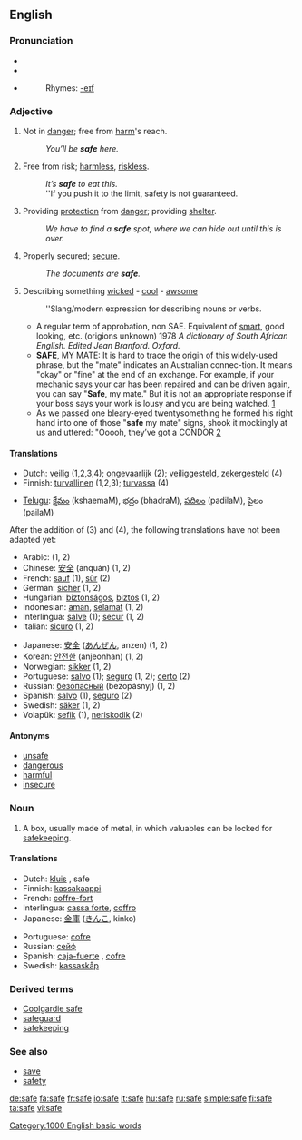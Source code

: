 {{see|-safe}}
==English==

{{rank|board|associated|worse|977|safe|main|q|greatly}}

===Pronunciation===
*{{SAMPA|/seIf/}}
*{{IPA|/seɪf/}}
*{{audio|en-us-safe.ogg|Audio (US)}}
*:Rhymes: [[Rhymes:English:-eɪf|-eɪf]]

===Adjective===
{{en-adj-er-e|saf|e}}

# Not in [[danger]]; free from [[harm]]'s reach.
#:''You’ll be '''safe''' here.''
# Free from risk; [[harmless]], [[riskless]].
#:''It’s '''safe''' to eat this.''
#:''If you push it to the limit, safety is not guaranteed.
# Providing [[protection]] from [[danger]]; providing [[shelter]].
#:''We have to find a '''safe''' spot, where we can hide out until this is over.''
# Properly secured; [[secure]].
#:''The documents are '''safe'''.''
# {{slang}} Describing something [[wicked]] - [[cool]] - [[awsome]]
#:''Slang/modern expression for describing nouns or verbs.
#*A regular term of approbation, non SAE. Equivalent of [[smart]], good looking, etc. (origions unknown) 1978 ''A dictionary of South African English. Edited Jean Branford. Oxford.''
#*'''SAFE''', MY MATE: It is hard to trace the origin of this widely-used phrase, but the "mate" indicates an Australian connec-tion. It means "okay" or "fine" at the end of an exchange. For example, if your mechanic says your car has been repaired and can be driven again, you can say "'''Safe''', my mate." But it is not an appropriate response if your boss says your work is lousy and you are being watched. [http://www.matriots.com/cyberbraai/cyber2g.html]
#*As we passed one bleary-eyed twentysomething he formed his right hand into one of those "'''safe''' my mate" signs, shook it mockingly at us and uttered: "Ooooh, they’ve got a CONDOR [http://www.iol.co.za/index.php?set_id=4&click_id=2807&art_id=iol1030436970967W532]

====Translations====
{{rfc-trans}}
{{top}}
*Dutch: [[veilig]] (1,2,3,4); [[ongevaarlijk]] (2); [[veiliggesteld]], [[zekergesteld]] (4)
*Finnish: [[turvallinen]] (1,2,3); [[turvassa]] (4)
{{mid}}
*[[Telugu]]: [[క్షేమం]] (kshaemaM), భద్రం (bhadraM), [[పదిలం]] (padilaM), పైలం (pailaM)
{{bottom}}

After the addition of (3) and (4), the following translations have not been adapted yet:
{{top}}
*Arabic: {{ARchar|[[سليم]]}} {{IPAchar|(salīm)}} (1, 2)
*Chinese: [[安全]] (ānquán) (1, 2)
*French: [[sauf]] (1), [[sûr]] (2)
*German: [[sicher]] (1, 2)
*Hungarian: [[biztonságos]], [[biztos]] (1, 2)
*Indonesian: [[aman]], [[selamat]] (1, 2)
*Interlingua: [[salve]] (1); [[secur]] (1, 2)
*Italian: [[sicuro]] (1, 2)
{{mid}}
*Japanese: [[安全]] ([[あんぜん]], anzen) (1, 2)
*Korean: [[안전한]] (anjeonhan) (1, 2)
*Norwegian: [[sikker]] (1, 2)
*Portuguese: [[salvo]] (1); [[seguro]] (1, 2); [[certo]] (2)
*Russian: [[безопасный]] (bezopásnyj) (1, 2)
*Spanish: [[salvo]] (1), [[seguro]] (2)
*Swedish: [[säker]] (1, 2)
*Volapük: [[sefik]] (1), [[neriskodik]] (2)
{{bottom}}

====Antonyms====
*[[unsafe]]
*[[dangerous]]
*[[harmful]]
*[[insecure]]

===Noun===
{{en-noun}}

# A box, usually made of metal, in which valuables can be locked for [[safekeeping]].

====Translations====
{{top}}
*Dutch: [[kluis]] {{f}}, safe {{f}}
*Finnish: [[kassakaappi]]
*French: [[coffre-fort]] {{m}}
*Interlingua: [[cassa forte]], [[coffro]]
*Japanese: [[金庫]] ([[きんこ]], kinko)
{{mid}}
*Portuguese: [[cofre]] {{m}}
*Russian: [[сейф]]
*Spanish: [[caja-fuerte]] {{f}}, [[cofre]] {{m}}
*Swedish: [[kassaskåp]]
{{bottom}}

===Derived terms===
*[[Coolgardie safe]]
*[[safeguard]]
*[[safekeeping]]

===See also===
*[[save]]
*[[safety]]

[[Category:1000 English basic words]]

[[de:safe]]
[[fa:safe]]
[[fr:safe]]
[[io:safe]]
[[it:safe]]
[[hu:safe]]
[[ru:safe]]
[[simple:safe]]
[[fi:safe]]
[[ta:safe]]
[[vi:safe]]